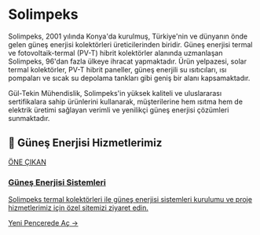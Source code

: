 # Solimpeks

Solimpeks, 2001 yılında Konya'da kurulmuş, Türkiye'nin ve dünyanın önde gelen güneş enerjisi kolektörleri üreticilerinden biridir. Güneş enerjisi termal ve fotovoltaik-termal (PV-T) hibrit kolektörler alanında uzmanlaşan Solimpeks, 96'dan fazla ülkeye ihracat yapmaktadır. Ürün yelpazesi, solar termal kolektörler, PV-T hibrit paneller, güneş enerjili su ısıtıcıları, ısı pompaları ve sıcak su depolama tankları gibi geniş bir alanı kapsamaktadır.

Gül-Tekin Mühendislik, Solimpeks'in yüksek kaliteli ve uluslararası sertifikalara sahip ürünlerini kullanarak, müşterilerine hem ısıtma hem de elektrik üretimi sağlayan verimli ve yenilikçi güneş enerjisi çözümleri sunmaktadır.

## 🌟 Güneş Enerjisi Hizmetlerimiz

<a href="https://gunes-enerjisi.gul-tekinmuhendislik.com" target="_blank" rel="noopener noreferrer" class="link-card featured">
  <div class="link-card-content">
    <span class="badge">ÖNE ÇIKAN</span>
    <h3>Güneş Enerjisi Sistemleri</h3>
    <p>Solimpeks termal kolektörleri ile güneş enerjisi sistemleri kurulumu ve proje hizmetlerimiz için özel sitemizi ziyaret edin.</p>
    <span class="link-card-cta">Yeni Pencerede Aç →</span>
  </div>
</a>